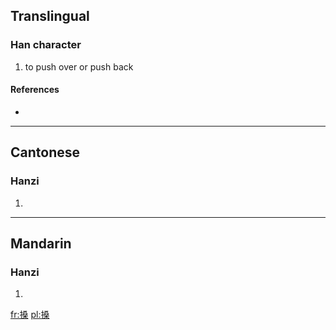==Translingual==

===Han character===
{{Han char|rn=64|rad=手|as=10|sn=13|four=5709<sub>4</sub>|canj=手水水木 (QEED)}}

# to push over or push back

====References====
* {{Han ref|kx=0447.140|dkj=12493|dj=0798.060|hdz=31939.070|uh=6421|ud=25633|bh=DDBA|bd=56762}}

----

==Cantonese==

===Hanzi===
{{yue-hanzi|jyut=|y=song2}}

# {{defn|lang=yue|sort=手10}}

----

==Mandarin==

===Hanzi===
{{cmn-hanzi|pin=[[sǎng]] ([[sang3]])|wg=sang<sup>3</sup>}}

# {{defn|lang=cmn|sort=手10}}

[[fr:搡]]
[[pl:搡]]